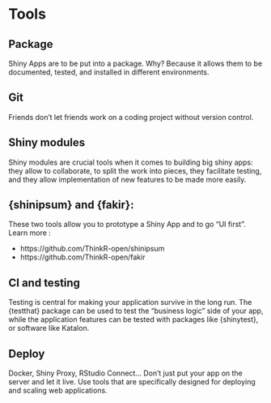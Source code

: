 # Tools {#tooling}

## Package

Shiny Apps are to be put into a package. Why? Because it allows them to be documented, tested, and installed in different environments. 

## Git

Friends don't let friends work on a coding project without version control. 

## Shiny modules

Shiny modules are crucial tools when it comes to building big shiny apps: they allow to collaborate, to split the work into pieces, they facilitate testing, and they allow implementation of new features to be made more easily. 

## {shinipsum} and {fakir}:

These two tools allow you to prototype a Shiny App and to go "UI first". Learn more : 

+ https://github.com/ThinkR-open/shinipsum
+ https://github.com/ThinkR-open/fakir

## CI and testing

Testing is central for making your application survive in the long run. The {testthat} package can be used to test the "business logic" side of your app, while the application features can be tested with packages like {shinytest}, or software like Katalon. 

## Deploy

Docker, Shiny Proxy, RStudio Connect... Don't just put your app on the server and let it live. Use tools that are specifically designed for deploying and scaling web applications. 
